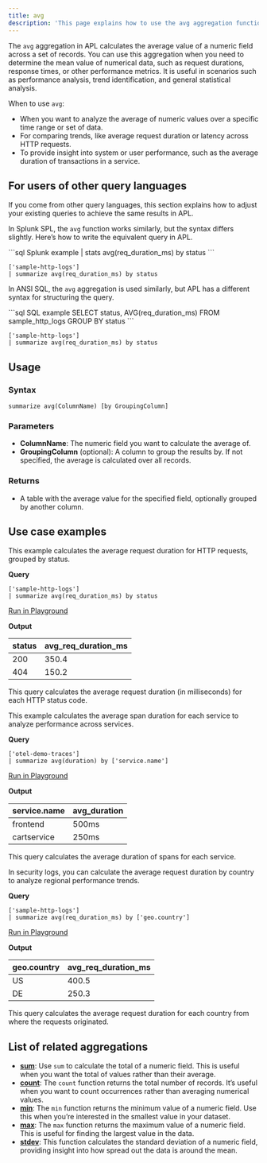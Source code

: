 ```yaml
---
title: avg
description: 'This page explains how to use the avg aggregation function in APL.'
---
```


The `avg` aggregation in APL calculates the average value of a numeric field across a set of records. You can use this aggregation when you need to determine the mean value of numerical data, such as request durations, response times, or other performance metrics. It is useful in scenarios such as performance analysis, trend identification, and general statistical analysis.

When to use `avg`:

- When you want to analyze the average of numeric values over a specific time range or set of data.
- For comparing trends, like average request duration or latency across HTTP requests.
- To provide insight into system or user performance, such as the average duration of transactions in a service.

## For users of other query languages

If you come from other query languages, this section explains how to adjust your existing queries to achieve the same results in APL.

<AccordionGroup>
<Accordion title="Splunk SPL users">

In Splunk SPL, the `avg` function works similarly, but the syntax differs slightly. Here’s how to write the equivalent query in APL.

<CodeGroup>
```sql Splunk example
| stats avg(req_duration_ms) by status
```

```kusto APL equivalent
['sample-http-logs']
| summarize avg(req_duration_ms) by status
```
</CodeGroup>

</Accordion>
<Accordion title="ANSI SQL users">

In ANSI SQL, the `avg` aggregation is used similarly, but APL has a different syntax for structuring the query.

<CodeGroup>
```sql SQL example
SELECT status, AVG(req_duration_ms)
FROM sample_http_logs
GROUP BY status
```

```kusto APL equivalent
['sample-http-logs']
| summarize avg(req_duration_ms) by status
```
</CodeGroup>

</Accordion>
</AccordionGroup>

## Usage

### Syntax

```kusto
summarize avg(ColumnName) [by GroupingColumn]
```

### Parameters

- **ColumnName**: The numeric field you want to calculate the average of.
- **GroupingColumn** (optional): A column to group the results by. If not specified, the average is calculated over all records.

### Returns

- A table with the average value for the specified field, optionally grouped by another column.

## Use case examples

<Tabs>
<Tab title="Log analysis">

This example calculates the average request duration for HTTP requests, grouped by status.

**Query**

```kusto
['sample-http-logs']
| summarize avg(req_duration_ms) by status
```

[Run in Playground](https://play.axiom.co/axiom-play-qf1k/query?initForm=%7B%22apl%22%3A%22%5B'sample-http-logs'%5D%5Cn%7C%20summarize%20avg(req_duration_ms)%20by%20status%22%7D)

**Output**

| status | avg_req_duration_ms |
|--------|---------------------|
| 200    | 350.4               |
| 404    | 150.2               |

This query calculates the average request duration (in milliseconds) for each HTTP status code.

</Tab>
<Tab title="OpenTelemetry traces">

This example calculates the average span duration for each service to analyze performance across services.

**Query**

```kusto
['otel-demo-traces']
| summarize avg(duration) by ['service.name']
```

[Run in Playground](https://play.axiom.co/axiom-play-qf1k/query?initForm=%7B%22apl%22%3A%22%5B'otel-demo-traces'%5D%5Cn%7C%20summarize%20avg(duration)%20by%20%5B'service.name'%5D%22%7D)

**Output**

| service.name          | avg_duration |
|-----------------------|--------------|
| frontend              | 500ms        |
| cartservice           | 250ms        |

This query calculates the average duration of spans for each service.

</Tab>
<Tab title="Security logs">

In security logs, you can calculate the average request duration by country to analyze regional performance trends.

**Query**

```kusto
['sample-http-logs']
| summarize avg(req_duration_ms) by ['geo.country']
```

[Run in Playground](https://play.axiom.co/axiom-play-qf1k/query?initForm=%7B%22apl%22%3A%22%5B'sample-http-logs'%5D%5Cn%7C%20summarize%20avg(req_duration_ms)%20by%20%5B'geo.country'%5D%22%7D)

**Output**

| geo.country | avg_req_duration_ms |
|-------------|---------------------|
| US          | 400.5               |
| DE          | 250.3               |

This query calculates the average request duration for each country from where the requests originated.

</Tab>
</Tabs>

## List of related aggregations

- [**sum**](/apl/aggregation-function/sum): Use `sum` to calculate the total of a numeric field. This is useful when you want the total of values rather than their average.
- [**count**](/apl/aggregation-function/count): The `count` function returns the total number of records. It’s useful when you want to count occurrences rather than averaging numerical values.
- [**min**](/apl/aggregation-function/min): The `min` function returns the minimum value of a numeric field. Use this when you’re interested in the smallest value in your dataset.
- [**max**](/apl/aggregation-function/max): The `max` function returns the maximum value of a numeric field. This is useful for finding the largest value in the data.
- [**stdev**](/apl/aggregation-function/stdev): This function calculates the standard deviation of a numeric field, providing insight into how spread out the data is around the mean.